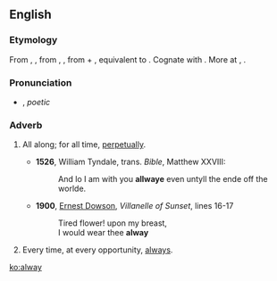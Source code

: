==English==

===Etymology===
From {{etyl|enm|en}} {{term|allwaye|lang=enm}}, {{term|alle wey|lang=enm}}, from {{etyl|ang|en}} {{term/t|ang|ealneġ}}, {{term|ealneweġ||always, perpetually|lit=all the way|lang=ang}}, from {{term|ealne|lang=ang}} + {{term|weġ|pos=accusative case|lang=ang}}, equivalent to {{prefix|al|t1=all|way}}. Cognate with {{etyl|sco|-}} {{term|alwayis||always|lang=sco}}. More at {{l/en|all}}, {{l/en|way}}.

===Pronunciation===
* {{IPA|/ˈɔːlweɪ/}}, ''poetic'' {{IPAchar|/ɔːlˈweɪ/}}

===Adverb===
{{en-adv|-}}

# {{context|archaic|lang=en}} All along; for all time, [[perpetually]].
#* '''1526''', William Tyndale, trans. ''Bible'', Matthew XXVIII:
#*: And lo I am with you '''allwaye''' even untyll the ende off the worlde.
#* '''1900''', [[w:Ernest Dowson|Ernest Dowson]], ''Villanelle of Sunset'', lines 16-17
#*: Tired flower! upon my breast,
#*: I would wear thee '''alway'''
# {{context|archaic|lang=en}} Every time, at every opportunity, [[always]].

[[ko:alway]]